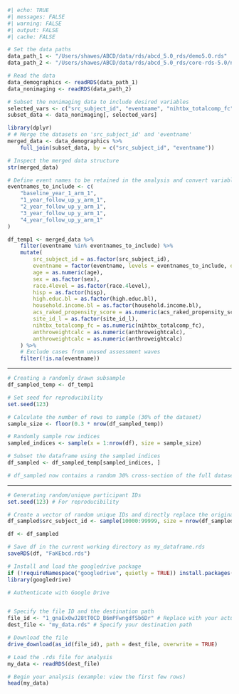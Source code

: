 

```r
#| echo: TRUE
#| messages: FALSE
#| warning: FALSE
#| output: FALSE
#| cache: FALSE

# Set the data paths
data_path_1 <- "/Users/shawes/ABCD/data/rds/abcd_5.0_rds/demo5.0.rds"
data_path_2 <- "/Users/shawes/ABCD/data/rds/abcd_5.0_rds/core-rds-5.0/non-imaging_excluding_nt_5.0.rds"

# Read the data
data_demographics <- readRDS(data_path_1)
data_nonimaging <- readRDS(data_path_2)

# Subset the nonimaging data to include desired variables
selected_vars <- c("src_subject_id", "eventname", "nihtbx_totalcomp_fc", "anthroweightcalc", "anthroweightcalc")
subset_data <- data_nonimaging[, selected_vars]

library(dplyr)
# # Merge the datasets on 'src_subject_id' and 'eventname'
merged_data <- data_demographics %>%
    full_join(subset_data, by = c("src_subject_id", "eventname"))

# Inspect the merged data structure
str(merged_data)

# Define event names to be retained in the analysis and convert variables to appropriate data types
eventnames_to_include <- c(
    "baseline_year_1_arm_1",
    "1_year_follow_up_y_arm_1",
    "2_year_follow_up_y_arm_1",
    "3_year_follow_up_y_arm_1",
    "4_year_follow_up_y_arm_1"
)

df_temp1 <- merged_data %>%
    filter(eventname %in% eventnames_to_include) %>%
    mutate(
        src_subject_id = as.factor(src_subject_id),
        eventname = factor(eventname, levels = eventnames_to_include, ordered = TRUE),
        age = as.numeric(age),
        sex = as.factor(sex),
        race.4level = as.factor(race.4level),
        hisp = as.factor(hisp),
        high.educ.bl = as.factor(high.educ.bl),
        household.income.bl = as.factor(household.income.bl),
        acs_raked_propensity_score = as.numeric(acs_raked_propensity_score),
        site_id_l = as.factor(site_id_l),
        nihtbx_totalcomp_fc = as.numeric(nihtbx_totalcomp_fc),
        anthroweightcalc = as.numeric(anthroweightcalc),
        anthroweightcalc = as.numeric(anthroweightcalc)
    ) %>%
    # Exclude cases from unused assessment waves
    filter(!is.na(eventname))
```

-----

```r
# Creating a randomly drawn subsample
df_sampled_temp <- df_temp1

# Set seed for reproducibility
set.seed(123)

# Calculate the number of rows to sample (30% of the dataset)
sample_size <- floor(0.3 * nrow(df_sampled_temp))

# Randomly sample row indices
sampled_indices <- sample(x = 1:nrow(df), size = sample_size)

# Subset the dataframe using the sampled indices
df_sampled <- df_sampled_temp[sampled_indices, ]

# df_sampled now contains a random 30% cross-section of the full dataset

```

----


```r
# Generating random/unique participant IDs
set.seed(123) # For reproducibility

# Create a vector of random unique IDs and directly replace the original ID column
df_sampled$src_subject_id <- sample(10000:99999, size = nrow(df_sampled), replace = FALSE)

df <- df_sampled

# Save df in the current working directory as my_dataframe.rds
saveRDS(df, "FaKEbcd.rds")


```

```r
# Install and load the googledrive package
if (!requireNamespace("googledrive", quietly = TRUE)) install.packages("googledrive")
library(googledrive)

# Authenticate with Google Drive


# Specify the file ID and the destination path
file_id <- "1_gnaEx0wJ28tT0CD_B6mPFwngdfSb6Dr" # Replace with your actual file ID
dest_file <- "my_data.rds" # Specify your destination path

# Download the file
drive_download(as_id(file_id), path = dest_file, overwrite = TRUE)

# Load the .rds file for analysis
my_data <- readRDS(dest_file)

# Begin your analysis (example: view the first few rows)
head(my_data)


```